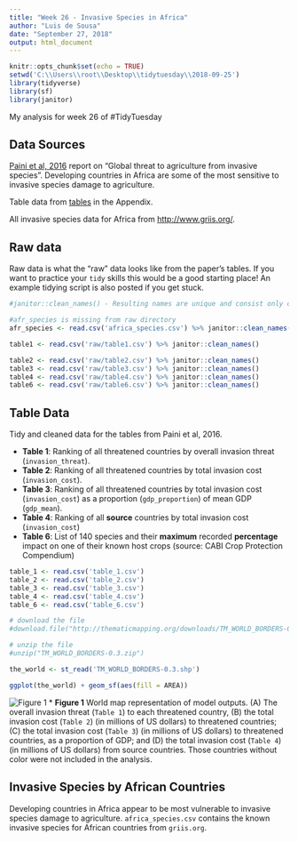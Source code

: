 ```yaml
---
title: "Week 26 - Invasive Species in Africa"
author: "Luis de Sousa"
date: "September 27, 2018"
output: html_document
---
```


```r
knitr::opts_chunk$set(echo = TRUE)
setwd('C:\\Users\\root\\Desktop\\tidytuesday\\2018-09-25')
library(tidyverse)
library(sf)
library(janitor)
```

My analysis for week 26 of #TidyTuesday

## Data Sources

[Paini et al, 2016](http://www.pnas.org/content/113/27/7575) report on "Global threat to agriculture from invasive species". Developing countries in Africa are some of the most sensitive to invasive species damage to agriculture.

Table data from [tables](http://www.pnas.org/content/113/27/7575/tab-figures-data) in the Appendix.

All invasive species data for Africa from [http://www.griis.org/](http://www.griis.org/).

## Raw data

Raw data is what the "raw" data looks like from the paper's tables. If you want to practice your `tidy` skills this would be a good starting place! An example tidying script is also posted if you get stuck.

```r
#janitor::clean_names() - Resulting names are unique and consist only of the _ character, numbers, and letters.

#afr_species is missing from raw directory
afr_species <- read.csv('africa_species.csv') %>% janitor::clean_names()

table1 <- read.csv('raw/table1.csv') %>% janitor::clean_names()

table2 <- read.csv('raw/table2.csv') %>% janitor::clean_names()
table3 <- read.csv('raw/table3.csv') %>% janitor::clean_names()
table4 <- read.csv('raw/table4.csv') %>% janitor::clean_names()
table6 <- read.csv('raw/table6.csv') %>% janitor::clean_names()

```

## Table Data

Tidy and cleaned data for the tables from Paini et al, 2016.

* **Table 1**: Ranking of all threatened countries by overall invasion threat (`invasion_threat`).
* **Table 2**: Ranking of all threatened countries by total invasion cost (`invasion_cost`).
* **Table 3**: Ranking of all threatened countries by total invasion cost (`invasion_cost`) as a proportion (`gdp_proportion`) of mean GDP (`gdp_mean`).
* **Table 4**: Ranking of all **source** countries by total invasion cost (`invasion_cost`)
* **Table 6**: List of 140 species and their **maximum** recorded **percentage** impact on one of their known host crops (source: CABI Crop Protection Compendium)

```r
table_1 <- read.csv('table_1.csv')
table_2 <- read.csv('table_2.csv')
table_3 <- read.csv('table_3.csv')
table_4 <- read.csv('table_4.csv')
table_6 <- read.csv('table_6.csv')
```

```r
# download the file
#download.file("http://thematicmapping.org/downloads/TM_WORLD_BORDERS-0.3.zip", destfile="TM_WORLD_BORDERS-0.3.zip")

# unzip the file
#unzip("TM_WORLD_BORDERS-0.3.zip")

the_world <- st_read('TM_WORLD_BORDERS-0.3.shp')

ggplot(the_world) + geom_sf(aes(fill = AREA))

```


![Figure 1](http://www.pnas.org/content/pnas/113/27/7575/F1.large.jpg?width=800&height=600&carousel=1)
* **Figure 1** World map representation of model outputs. (A) The overall invasion threat (`Table 1`) to each threatened country, (B) the total invasion cost (`Table 2`) (in millions of US dollars) to threatened countries; (C) the total invasion cost (`Table 3`) (in millions of US dollars) to threatened countries, as a proportion of GDP; and (D) the total invasion cost (`Table 4`) (in millions of US dollars) from source countries. Those countries without color were not included in the analysis.

## Invasive Species by African Countries

Developing countries in Africa appear to be most vulnerable to invasive species damage to agriculture. 
`africa_species.csv` contains the known invasive species for African countries from `griis.org`.
